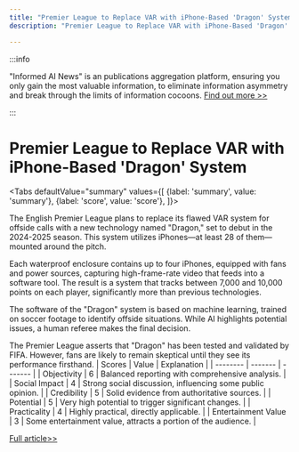 ```yaml
---
title: "Premier League to Replace VAR with iPhone-Based 'Dragon' System"
description: "Premier League to Replace VAR with iPhone-Based 'Dragon' System"

---
```



:::info

"Informed AI News" is an publications aggregation platform, ensuring you only gain the most valuable information, to eliminate information asymmetry and break through the limits of information cocoons.  [Find out more >>](/)

:::

# Premier League to Replace VAR with iPhone-Based 'Dragon' System


<Tabs
	defaultValue="summary"
	values={[
	{label: 'summary', value: 'summary'},
	{label: 'score', value: 'score'},
]}>
<TabItem value="summary">


The English Premier League plans to replace its flawed VAR system for offside calls with a new technology named "Dragon," set to debut in the 2024-2025 season. This system utilizes iPhones—at least 28 of them—mounted around the pitch.

Each waterproof enclosure contains up to four iPhones, equipped with fans and power sources, capturing high-frame-rate video that feeds into a software tool. The result is a system that tracks between 7,000 and 10,000 points on each player, significantly more than previous technologies.

The software of the "Dragon" system is based on machine learning, trained on soccer footage to identify offside situations. While AI highlights potential issues, a human referee makes the final decision.

The Premier League asserts that "Dragon" has been tested and validated by FIFA. However, fans are likely to remain skeptical until they see its performance firsthand.
</TabItem>
<TabItem value="score">
	| Scores     | Value   | Explanation |
	| -------- | ------- | ------- |
	| Objectivity  | 6    | Balanced reporting with comprehensive analysis.    |
	| Social Impact | 4     | Strong social discussion, influencing some public opinion.    |
	| Credibility    | 5    | Solid evidence from authoritative sources.    |
	| Potential    | 5    | Very high potential to trigger significant changes.    |
	| Practicality    | 4    | Highly practical, directly applicable.    |
	| Entertainment Value    | 3    | Some entertainment value, attracts a portion of the audience.    |
</TabItem>
</Tabs>

[Full article>>](https://appleinsider.com/articles/24/08/14/array-of-iphones-will-replace-english-premiere-leagues-awful-video-referee-tech)
